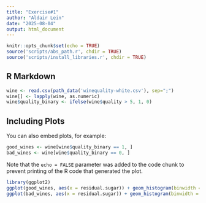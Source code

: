```yaml
---
title: "Exercise#1"
author: "Aldair Lein"
date: "2025-08-04"
output: html_document
---
```


```r
knitr::opts_chunk$set(echo = TRUE)
source('scripts/abs_path.r', chdir = TRUE)
source('scripts/install_libraries.r', chdir = TRUE)

```

## R Markdown

```r
wine <- read.csv(path_data('winequality-white.csv'), sep=";")
wine[] <- lapply(wine, as.numeric)
wine$quality_binary <- ifelse(wine$quality > 5, 1, 0)
```

## Including Plots

You can also embed plots, for example:

```r
good_wines <- wine[wine$quality_binary == 1, ]
bad_wines <- wine[wine$quality_binary == 0, ]
```

Note that the `echo = FALSE` parameter was added to the code chunk to prevent printing of the R code that generated the plot.

```r
library(ggplot2)
ggplot(good_wines, aes(x = residual.sugar)) + geom_histogram(binwidth = 1, fill = "skyblue", color = "black")
ggplot(bad_wines, aes(x = residual.sugar)) + geom_histogram(binwidth = 1, fill = "lightcoral", color = "black")
```
